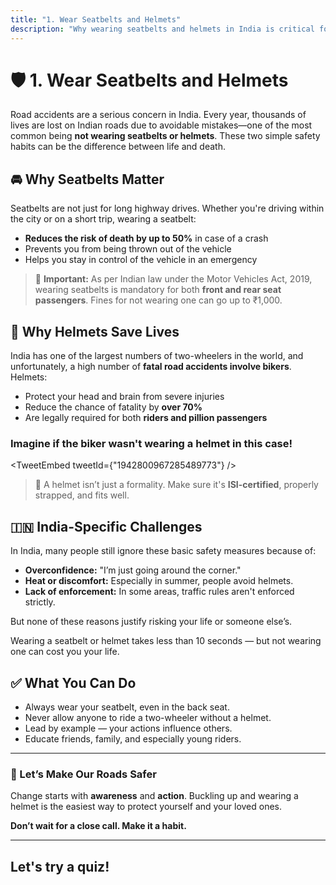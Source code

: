 ```yaml
---
title: "1. Wear Seatbelts and Helmets"
description: "Why wearing seatbelts and helmets in India is critical for road safety."
---
```



# 🛡️ 1. Wear Seatbelts and Helmets

Road accidents are a serious concern in India. Every year, thousands of lives are lost on Indian roads due to avoidable mistakes—one of the most common being **not wearing seatbelts or helmets**. These two simple safety habits can be the difference between life and death.

## 🚘 Why Seatbelts Matter

Seatbelts are not just for long highway drives. Whether you're driving within the city or on a short trip, wearing a seatbelt:

- **Reduces the risk of death by up to 50%** in case of a crash
- Prevents you from being thrown out of the vehicle
- Helps you stay in control of the vehicle in an emergency

> 🚨 **Important:** As per Indian law under the Motor Vehicles Act, 2019, wearing seatbelts is mandatory for both **front and rear seat passengers**. Fines for not wearing one can go up to ₹1,000.

## 🛵 Why Helmets Save Lives

India has one of the largest numbers of two-wheelers in the world, and unfortunately, a high number of **fatal road accidents involve bikers**. Helmets:

- Protect your head and brain from severe injuries
- Reduce the chance of fatality by **over 70%**
- Are legally required for both **riders and pillion passengers**

### Imagine if the biker wasn't wearing a helmet in this case!

<TweetEmbed tweetId={"1942800967285489773"} />

> 🧠 A helmet isn’t just a formality. Make sure it's **ISI-certified**, properly strapped, and fits well.

## 🇮🇳 India-Specific Challenges

In India, many people still ignore these basic safety measures because of:

- **Overconfidence:** "I’m just going around the corner."
- **Heat or discomfort:** Especially in summer, people avoid helmets.
- **Lack of enforcement:** In some areas, traffic rules aren't enforced strictly.

But none of these reasons justify risking your life or someone else’s.

Wearing a seatbelt or helmet takes less than 10 seconds — but not wearing one
can cost you your life.

## ✅ What You Can Do

- Always wear your seatbelt, even in the back seat.
- Never allow anyone to ride a two-wheeler without a helmet.
- Lead by example — your actions influence others.
- Educate friends, family, and especially young riders.

---

### 👥 Let’s Make Our Roads Safer

Change starts with **awareness** and **action**. Buckling up and wearing a helmet is the easiest way to protect yourself and your loved ones.

**Don’t wait for a close call. Make it a habit.**

---

## Let's try a quiz!

<LessonQuiz />
